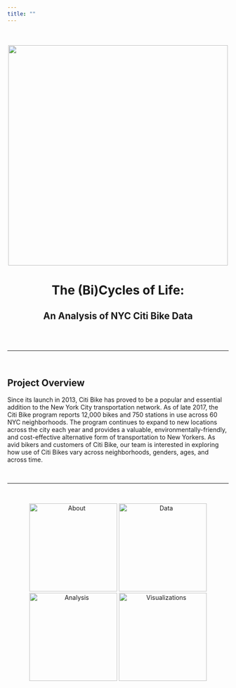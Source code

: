```yaml
---
title: ""
---
```

<br/><br/>
<img src = "images/citi_bike_nyc_metro.jpg" 
  style="width:500px; display: block; margin-left: auto; margin-right: auto">

<center>
<h1>The (Bi)Cycles of Life:</h1>
<h2>An Analysis of NYC Citi Bike Data</h2>
</center>

<br/><br/>

***

<br/>

## Project Overview

Since its launch in 2013, Citi Bike has proved to be a popular and essential addition to the New York City transportation network. As of late 2017, the Citi Bike program reports 12,000 bikes and 750 stations in use across 60 NYC neighborhoods. The program continues to expand to new locations across the city each year and provides a valuable, environmentally-friendly, and cost-effective alternative form of transportation to New Yorkers. As avid bikers and customers of Citi Bike, our team is interested in exploring how use of Citi Bikes vary across neighborhoods, genders, ages, and across time.  

<br/>

***

<br/>

<center>
<div class="scroll">
[<img src="images/citi_bike_bridge.png" alt="About" style="height:200px; width:200px;"/>](about.html "About")
[<img src="IMAGE LINK" alt="Data" style="height:200px; width:200px;"/>](data.html "Data")
[<img src="IMAGE LINK" alt="Analysis" style="height:200px; width:200px;"/>](analysis.html "Analysis")
[<img src="IMAGE LINK" alt="Visualizations" style="height: 200px; width:200px;"/>](visualizations.html "Visualizations")
</div>
</center>